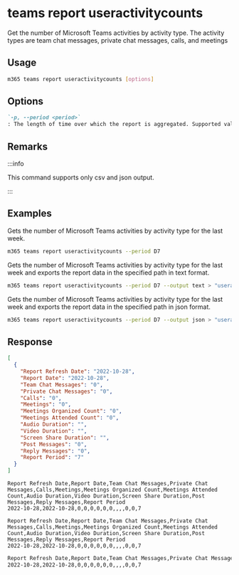 
# teams report useractivitycounts

Get the number of Microsoft Teams activities by activity type. The activity types are team chat messages, private chat messages, calls, and meetings

## Usage

```sh
m365 teams report useractivitycounts [options]
```

## Options

```md definition-list
`-p, --period <period>`
: The length of time over which the report is aggregated. Supported values `D7`, `D30`, `D90`, `D180`.
```

<Global />

## Remarks

:::info

This command supports only csv and json output.

:::

## Examples

Gets the number of Microsoft Teams activities by activity type for the last week.

```sh
m365 teams report useractivitycounts --period D7
```

Gets the number of Microsoft Teams activities by activity type for the last week and exports the report data in the specified path in text format.

```sh
m365 teams report useractivitycounts --period D7 --output text > "useractivitycounts.txt"
```

Gets the number of Microsoft Teams activities by activity type for the last week and exports the report data in the specified path in json format.

```sh
m365 teams report useractivitycounts --period D7 --output json > "useractivitycounts.json"
```

## Response

<Tabs>
  <TabItem value="JSON">

  ``` json
  [
    {
      "Report Refresh Date": "2022-10-28",
      "Report Date": "2022-10-28",
      "Team Chat Messages": "0",
      "Private Chat Messages": "0",
      "Calls": "0",
      "Meetings": "0",
      "Meetings Organized Count": "0",
      "Meetings Attended Count": "0",
      "Audio Duration": "",
      "Video Duration": "",
      "Screen Share Duration": "",
      "Post Messages": "0",
      "Reply Messages": "0",
      "Report Period": "7"
    }
  ]
  ```

  </TabItem>
  <TabItem value="Text">

  ``` text
  Report Refresh Date,Report Date,Team Chat Messages,Private Chat Messages,Calls,Meetings,Meetings Organized Count,Meetings Attended Count,Audio Duration,Video Duration,Screen Share Duration,Post Messages,Reply Messages,Report Period
  2022-10-28,2022-10-28,0,0,0,0,0,0,,,,0,0,7
  ```

  </TabItem>
  <TabItem value="CSV">

  ``` text
  Report Refresh Date,Report Date,Team Chat Messages,Private Chat Messages,Calls,Meetings,Meetings Organized Count,Meetings Attended Count,Audio Duration,Video Duration,Screen Share Duration,Post Messages,Reply Messages,Report Period
  2022-10-28,2022-10-28,0,0,0,0,0,0,,,,0,0,7
  ```

  </TabItem>
  <TabItem value="Markdown">

  ```md
  Report Refresh Date,Report Date,Team Chat Messages,Private Chat Messages,Calls,Meetings,Meetings Organized Count,Meetings Attended Count,Audio Duration,Video Duration,Screen Share Duration,Post Messages,Reply Messages,Report Period
  2022-10-28,2022-10-28,0,0,0,0,0,0,,,,0,0,7
  ```

  </TabItem>
</Tabs>

